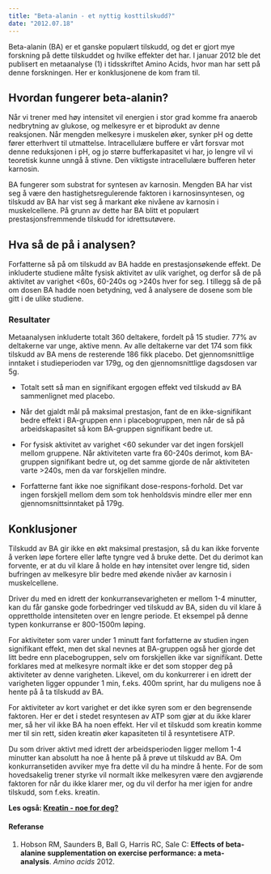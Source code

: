 ```yaml
---
title: "Beta-alanin - et nyttig kosttilskudd?"
date: "2012.07.18"
---
```


Beta-alanin (BA) er et ganske populært tilskudd, og det er gjort mye forskning på dette tilskuddet og hvilke effekter det har. I januar 2012 ble det publisert en metaanalyse (1) i tidsskriftet Amino Acids, hvor man har sett på denne forskningen. Her er konklusjonene de kom fram til.

## Hvordan fungerer beta-alanin?

Når vi trener med høy intensitet vil energien i stor grad komme fra anaerob nedbrytning av glukose, og melkesyre er et biprodukt av denne reaksjonen. Når mengden melkesyre i muskelen øker, synker pH og dette fører etterhvert til utmattelse. Intracellulære buffere er vårt forsvar mot denne reduksjonen i pH, og jo større bufferkapasitet vi har, jo lengre vil vi teoretisk kunne unngå å stivne. Den viktigste intracellulære bufferen heter karnosin.

BA fungerer som substrat for syntesen av karnosin. Mengden BA har vist seg å være den hastighetsregulerende faktoren i karnosinsyntesen, og tilskudd av BA har vist seg å markant øke nivåene av karnosin i muskelcellene. På grunn av dette har BA blitt et populært prestasjonsfremmende tilskudd for idrettsutøvere.

## Hva så de på i analysen?

Forfatterne så på om tilskudd av BA hadde en prestasjonsøkende effekt. De inkluderte studiene målte fysisk aktivitet av ulik varighet, og derfor så de på aktivitet av varighet \<60s, 60-240s og \>240s hver for seg. I tillegg så de på om dosen BA hadde noen betydning, ved å analysere de dosene som ble gitt i de ulike studiene.

### Resultater

Metaanalysen inkluderte totalt 360 deltakere, fordelt på 15 studier. 77% av deltakerne var unge, aktive menn. Av alle deltakerne var det 174 som fikk tilskudd av BA mens de resterende 186 fikk placebo. Det gjennomsnittlige inntaket i studieperioden var 179g, og den gjennomsnittlige dagsdosen var 5g.

-   Totalt sett så man en signifikant ergogen effekt ved tilskudd av BA sammenlignet med placebo.

-   Når det gjaldt mål på maksimal prestasjon, fant de en ikke-signifikant bedre effekt i BA-gruppen enn i placebogruppen, men når de så på arbeidskapasitet så kom BA-gruppen signifikant bedre ut.

-   For fysisk aktivitet av varighet \<60 sekunder var det ingen forskjell mellom gruppene. Når aktiviteten varte fra 60-240s derimot, kom BA-gruppen signifikant bedre ut, og det samme gjorde de når aktiviteten varte \>240s, men da var forskjellen mindre.

-   Forfatterne fant ikke noe signifikant dose-respons-forhold. Det var ingen forskjell mellom dem som tok henholdsvis mindre eller mer enn gjennomsnittsinntaket på 179g.

## Konklusjoner

Tilskudd av BA gir ikke en økt maksimal prestasjon, så du kan ikke forvente å verken løpe fortere eller løfte tyngre ved å bruke dette. Det du derimot kan forvente, er at du vil klare å holde en høy intensitet over lengre tid, siden bufringen av melkesyre blir bedre med økende nivåer av karnosin i muskelcellene.

Driver du med en idrett der konkurransevarigheten er mellom 1-4 minutter, kan du får ganske gode forbedringer ved tilskudd av BA, siden du vil klare å opprettholde intensiteten over en lengre periode. Et eksempel på denne typen konkurranse er 800-1500m løping.

For aktiviteter som varer under 1 minutt fant forfatterne av studien ingen signifikant effekt, men det skal nevnes at BA-gruppen også her gjorde det litt bedre enn placebogruppen, selv om forskjellen ikke var signifikant. Dette forklares med at melkesyre normalt ikke er det som stopper deg på aktiviteter av denne varigheten. Likevel, om du konkurrerer i en idrett der varigheten ligger oppunder 1 min, f.eks. 400m sprint, har du muligens noe å hente på å ta tilskudd av BA.

For aktiviteter av kort varighet er det ikke syren som er den begrensende faktoren. Her er det i stedet resyntesen av ATP som gjør at du ikke klarer mer, så her vil ikke BA ha noen effekt. Her vil et tilskudd som kreatin komme mer til sin rett, siden kreatin øker kapasiteten til å resyntetisere ATP.

Du som driver aktivt med idrett der arbeidsperioden ligger mellom 1-4 minutter kan absolutt ha noe å hente på å prøve ut tilskudd av BA. Om konkurransetiden avviker mye fra dette vil du ha mindre å hente. For de som hovedsakelig trener styrke vil normalt ikke melkesyren være den avgjørende faktoren for når du ikke klarer mer, og du vil derfor ha mer igjen for andre tilskudd, som f.eks. kreatin.

**Les også: [Kreatin - noe for deg?](kreatin.qmd)**

#### Referanse

1.   Hobson RM, Saunders B, Ball G, Harris RC, Sale C: **Effects of beta-alanine supplementation on exercise performance: a meta-analysis**. *Amino acids* 2012.
